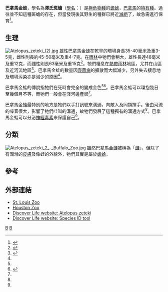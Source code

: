 {{Speciesbox
| genus = Atelopus
| species = zeteki
| status = CR
| status_system = iucn3.1
| status_ref = <ref>[http://www.iucnredlist.org/details/54563 Atelopus zeteki] {{Wayback|url=http://www.iucnredlist.org/details/54563 |date=20081030040928 }}，載[[IUCN紅色名錄|IUCN紅色名錄]]，2009年1月5日</ref>
| image = Atelopus zeteki.jpg
| authority = Dunn, 1933
}}
'''巴拿馬金蛙'''，學名為'''澤氏斑蟾'''（[[學名|學名]]：''{{lang|la|Atelopus zeteki}}''）是[[極危物種|極危物種]]的[[蟾蜍|蟾蜍]]，[[巴拿馬|巴拿馬]]的[[特有種|特有種]]。過往並不知這種斑蟾的存在，但當發現後其野生的種群已將近[[滅絕|滅絕]]了，故急需進行保育<ref name=bbc>{{Cite news en|title='Last wave' for wild golden frog|publisher=BBC News Online|url=http://news.bbc.co.uk/1/hi/sci/tech/7219803.stm|date=2008-02-02|accessdate=2008-02-04|archive-date=2008-02-04|archive-url=https://web.archive.org/web/20080204132712/http://news.bbc.co.uk/1/hi/sci/tech/7219803.stm|dead-url=no}}</ref>。

==生理==
[[Image:Atelopus_zeteki_(2).jpg|thumb]]
雄性巴拿馬金蛙在乾旱的環境身長35-40毫米及重3-5克，雌性則長約45-50毫米及重4-7克。在[[雨林|雨林]]中牠們會稍大，雄性長達48毫米及重12克，而雌性則長63毫米及重15克<ref>{{Cite web|title=Amphibians: Frog & Toad|publisher=San Diego zoo|url=http://www.sandiegozoo.org/animalbytes/t-frog_toad.html|accessdate=2008-02-05|deadurl=yes|archiveurl=https://web.archive.org/web/20080123075706/http://www.sandiegozoo.org/animalbytes/t-frog_toad.html|archivedate=2008-01-23}}</ref>。牠們棲息在[[熱帶雨林|熱帶雨林]]地區，尤其在山區及近河流地區<ref name=amph>{{Cite web|author=Christin Hong|title=''Atelopus zeteki'' - Panamanian Golden Frog|publisher=AmphibiaWeb|url=http://www.amphibiaweb.org/cgi-bin/amphib_query?query_src=aw_maps_geo-ceam&table=amphib&special=one_record&where-genus=Atelopus&where-species=zeteki|date=2007-10-10|accessdate=2008-02-05|archive-url=https://web.archive.org/web/20080607205004/http://www.amphibiaweb.org/cgi-bin/amphib_query?query_src=aw_maps_geo-ceam&table=amphib&special=one_record&where-genus=Atelopus&where-species=zeteki|archive-date=2008-06-07|dead-url=yes}}</ref>。巴拿馬金蛙的數量因[[壺菌病|壺菌病]]的擴散而大幅減少，另外失去棲息地及環境污染亦是減少的原因<ref name=amph/>。

巴拿馬金蛙的傳說指牠們在死時會完全的變成金色<ref name=bbc/><ref>{{Cite web|title=Project Golden Frog - Species Information|url=http://www.ranadorada.org/species-info.htm|publisher=Project Golden Frog|accessdate=2008-02-05|deadurl=yes|archiveurl=https://web.archive.org/web/20071216180237/http://www.ranadorada.org/species-info.htm|archivedate=2007-12-16}}</ref>。巴拿馬金蛙可以環抱幾日至幾個月不等，而牠們一般會在淺河邊產卵<ref name=amph/>。

巴拿馬金蛙最特別的地方是牠們以手打訊號來溝通，向敵人及同類揮手。後由河流的噪音很大，影響了牠們哇叫的溝通，故牠們發展了這種獨有的溝通方式<ref name=bbc/>。巴拿馬金蛙可以分泌[[神經毒素|神經毒素]]來保護自己<ref name=amph/>。

==分類==
[[File:Atelopus_zeteki_2_-_Buffalo_Zoo.jpg|thumb]]
雖然巴拿馬金蛙被稱為「[[蛙|蛙]]」，但除了有潤滑的[[皮膚|皮膚]]及像蛙的外貌外，牠們其實是屬於[[蟾蜍|蟾蜍]]。

==參考==
{{Reflist}}

==外部連結==
* [https://web.archive.org/web/20070328061117/http://www.stlzoo.org/animals/abouttheanimals/amphibians/frogsandtoads/panamaniangoldenfrog.htm St. Louis Zoo]
* [https://web.archive.org/web/20101124212904/http://houstonzooblogs.org/wildconservation/tag/panamanian-golden-frog/ Houston Zoo]
* [http://www.discoverlife.org/mp/20q?search=Atelopus+zeteki Discover Life website: Atelopus zeteki] {{Wayback|url=http://www.discoverlife.org/mp/20q?search=Atelopus+zeteki |date=20080605074514 }}
* [https://web.archive.org/web/20080605041155/http://pick14.pick.uga.edu/mp/20q?guide=Anura_Panama Discover Life website: Species ID tool]
{{Taxonbar|from=Q2048914}}

[[Category:斑足蟾屬|B]]
[[Category:1933年描述的动物|B]]